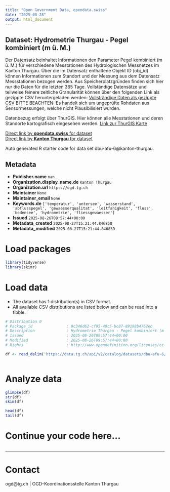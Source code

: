 ```yaml
---
title: "Open Government Data, opendata.swiss"
date: "2025-08-28"
output: html_document
---
```


## Dataset: Hydrometrie Thurgau - Pegel kombiniert (m ü. M.)

Der Datensatz beinhaltet Informationen den Parameter Pegel kombiniert (m ü. M.) für verschiedene Messtationen des Hydrologischen Messnetzes im Kanton Thurgau. Über die im Datensatz enthaltene Objekt ID (obj_id) können Informationen zum Standort und der Messung aus dem Datensatz Messstationen bezogen werden.
Aus Speicherplatzgründen finden sich hier nur die Daten für die letzten 365 Tage. Vollständige Datensätze und teilweise feinere zeitliche Granularität können über den folgenden Link als gezippte CSV heruntergeladen werden:
[Vollsträndige Daten als gezippte CSV](https://ogdtg.ch/hydrodaten/pegel_kombiniert_m_u_m_full.csv.gz)
BITTE BEACHTEN: Es handelt sich um ungeprüfte Rohdaten aus Sensormessungen, welche nicht Plausibilisiert wurden.

Datenbezug erfolgt über ThurGIS. Hier können alle Messtationen und deren Standorte kartografisch eingesehen werden.
[Link zur ThurGIS Karte](https://map.geo.tg.ch/apps/mf-geoadmin3/?lang=de&topic=ech&layers=hydrologische_messnetze_werterhebung&layers_opacity=0.9)

[Direct link by **opendata.swiss** for dataset](https://opendata.swiss/de/dataset/hydrometrie-thurgau-pegel-kombiniert-m-u-m)<br>
[Direct link by **Kanton Thurgau** for dataset](https://data.tg.ch/explore/dataset/dbu-afu-6/)

Auto generated R starter code for data set dbu-afu-6@kanton-thurgau.

## Metadata

- **Publisher.name** `nan`
- **Organization.display_name.de** `Kanton Thurgau`
- **Organization.url** `https://ogd.tg.ch`
- **Maintainer** `None`
- **Maintainer_email** `None`
- **Keywords.de** `['temperatur', 'untersee', 'wasserstand', 'abflusspegel', 'gewaesserqualitat', 'leitfahigkeit', 'fluss', 'bodensee', 'hydrometrie', 'fliessgewaesser']`
- **Issued** `2025-08-26T09:57:44+00:00`
- **Metadata_created** `2025-08-27T15:21:44.846850`
- **Metadata_modified** `2025-08-27T15:21:44.846859`


# Load packages

```r

library(tidyverse)
library(skimr)

```

# Load data

-   The dataset has 1 distribution(s) in CSV format.
-   All available CSV distributions are listed below and can be read into a tibble.

```r

# Distribution 0
# Package_id               : 9c346d62-cf95-49c5-bc87-89198b4762eb
# Description              : Hydrometrie Thurgau - Pegel kombiniert (m ü. M.) (csv)
# Issued                   : 2025-08-26T09:57:44+00:00
# Modified                 : 2025-08-26T09:57:44+00:00
# Rights                   : http://www.opendefinition.org/licenses/cc-by/

df <- read_delim('https://data.tg.ch/api/v2/catalog/datasets/dbu-afu-6/exports/csv?use_labels=true')



```

# Analyze data

```r

glimpse(df)
str(df)
skim(df)

head(df)
tail(df)

```

# Continue your code here...

```r

```

------------------------------------------------------------------------

# Contact

ogd@tg.ch | OGD-Koordinationsstelle Kanton Thurgau
